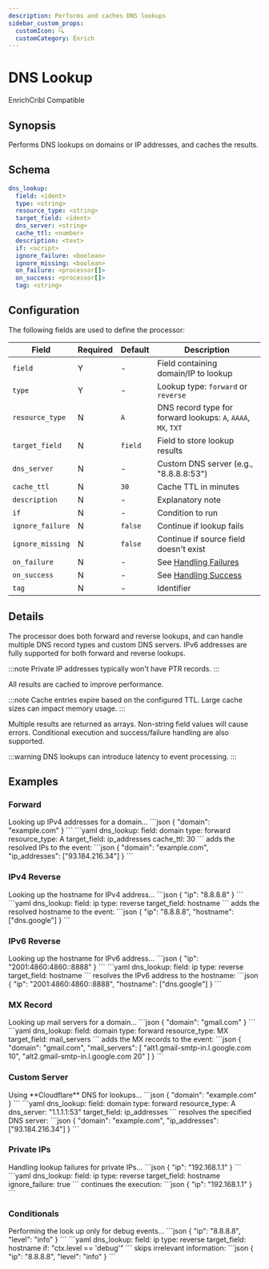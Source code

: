 ```yaml
---
description: Performs and caches DNS lookups
sidebar_custom_props: 
  customIcon: 🔍
  customCategory: Enrich
---
```


# DNS Lookup

<span className="theme-doc-version-badge badge badge--primary">Enrich</span><span className="theme-doc-version-badge badge badge--secondary">Cribl Compatible</span>

## Synopsis

Performs DNS lookups on domains or IP addresses, and caches the results.

## Schema

```yaml {2-6}
dns_lookup:
  field: <ident>
  type: <string>
  resource_type: <string>
  target_field: <ident>
  dns_server: <string>
  cache_ttl: <number>
  description: <text>
  if: <script>
  ignore_failure: <boolean>
  ignore_missing: <boolean>
  on_failure: <processor[]>
  on_success: <processor[]>
  tag: <string>
```

## Configuration

The following fields are used to define the processor:

|Field|Required|Default|Description|
|---|---|---|---|
|`field`|Y|-|Field containing domain/IP to lookup|
|`type`|Y|-|Lookup type: `forward` or `reverse`|
|`resource_type`|N|`A`|DNS record type for forward lookups: `A`, `AAAA`, `MX`, `TXT`|
|`target_field`|N|`field`|Field to store lookup results|
|`dns_server`|N|-|Custom DNS server (e.g., "8.8.8.8:53")|
|`cache_ttl`|N|`30`|Cache TTL in minutes|
|`description`|N|-|Explanatory note|
|`if`|N|-|Condition to run|
|`ignore_failure`|N|`false`|Continue if lookup fails|
|`ignore_missing`|N|`false`|Continue if source field doesn't exist|
|`on_failure`|N|-|See [Handling Failures](../handling-failures.mdx)|
|`on_success`|N|-|See [Handling Success](../handling-success.mdx)|
|`tag`|N|-|Identifier|

## Details

The processor does both forward and reverse lookups, and can handle multiple DNS record types and custom DNS servers. IPv6 addresses are fully supported for both forward and reverse lookups.

:::note
Private IP addresses typically won't have PTR records.
:::

All results are cached to improve performance.

:::note
Cache entries expire based on the configured TTL. Large cache sizes can impact memory usage.
:::

Multiple results are returned as arrays. Non-string field values will cause errors. Conditional execution and success/failure handling are also supported.

:::warning
DNS lookups can introduce latency to event processing.
:::

## Examples

### Forward

<ExampleGrid>
  <CommentCol>
    Looking up IPv4 addresses for a domain...
  </CommentCol>
  <CodeCol>
    ```json
    {
      "domain": "example.com"
    }
    ```
    ```yaml
    dns_lookup:
      field: domain
      type: forward
      resource_type: A
      target_field: ip_addresses
      cache_ttl: 30
    ```
  </CodeCol>
  <CommentCol>
    adds the resolved IPs to the event:
  </CommentCol>
  <CodeCol>
    ```json
    {
      "domain": "example.com",
      "ip_addresses": ["93.184.216.34"]
    }
    ```
  </CodeCol>
</ExampleGrid>

### IPv4 Reverse

<ExampleGrid>
  <CommentCol>
    Looking up the hostname for IPv4 address...
  </CommentCol>
  <CodeCol>
    ```json
    {
      "ip": "8.8.8.8"
    }
    ```
    ```yaml
    dns_lookup:
      field: ip
      type: reverse
      target_field: hostname
    ```
  </CodeCol>
  <CommentCol>
    adds the resolved hostname to the event:
  </CommentCol>
  <CodeCol>
    ```json
    {
      "ip": "8.8.8.8",
      "hostname": ["dns.google"]
    }
    ```
  </CodeCol>
</ExampleGrid>

### IPv6 Reverse

<ExampleGrid>
  <CommentCol>
    Looking up the hostname for IPv6 address...
  </CommentCol>
  <CodeCol>
    ```json
    {
      "ip": "2001:4860:4860::8888"
    }
    ```
    ```yaml
    dns_lookup:
      field: ip
      type: reverse
      target_field: hostname
    ```
  </CodeCol>
  <CommentCol>
    resolves the IPv6 address to the hostname:
  </CommentCol>
  <CodeCol>
    ```json
    {
      "ip": "2001:4860:4860::8888",
      "hostname": ["dns.google"]
    }
    ```
  </CodeCol>
</ExampleGrid>

### MX Record

<ExampleGrid>
  <CommentCol>
    Looking up mail servers for a domain...
  </CommentCol>
  <CodeCol>
    ```json
    {
      "domain": "gmail.com"
    }
    ```
    ```yaml
    dns_lookup:
      field: domain
      type: forward
      resource_type: MX
      target_field: mail_servers
    ```
  </CodeCol>
  <CommentCol>
    adds the MX records to the event:
  </CommentCol>
  <CodeCol>
    ```json
    {
      "domain": "gmail.com",
      "mail_servers": [
        "alt1.gmail-smtp-in.l.google.com 10",
        "alt2.gmail-smtp-in.l.google.com 20"
      ]
    }
    ```
  </CodeCol>
</ExampleGrid>

### Custom Server

<ExampleGrid>
  <CommentCol>
    Using **Cloudflare** DNS for lookups...
  </CommentCol>
  <CodeCol>
    ```json
    {
      "domain": "example.com"
    }
    ```
    ```yaml
    dns_lookup:
      field: domain
      type: forward
      resource_type: A
      dns_server: "1.1.1.1:53"
      target_field: ip_addresses
    ```
  </CodeCol>
  <CommentCol>
    resolves the specified DNS server:
  </CommentCol>
  <CodeCol>
    ```json
    {
      "domain": "example.com",
      "ip_addresses": ["93.184.216.34"]
    }
    ```
  </CodeCol>
</ExampleGrid>

### Private IPs

<ExampleGrid>
  <CommentCol>
    Handling lookup failures for private IPs...
  </CommentCol>
  <CodeCol>
    ```json
    {
      "ip": "192.168.1.1"
    }
    ```
    ```yaml
    dns_lookup:
      field: ip
      type: reverse
      target_field: hostname
      ignore_failure: true
    ```
  </CodeCol>
  <CommentCol>
    continues the execution:
  </CommentCol>
  <CodeCol>
    ```json
    {
      "ip": "192.168.1.1"
    }
    ```
  </CodeCol>
</ExampleGrid>

### Conditionals

<ExampleGrid>
  <CommentCol>
    Performing the look up only for debug events...
  </CommentCol>
  <CodeCol>
    ```json
    {
      "ip": "8.8.8.8",
      "level": "info"
    }
    ```
    ```yaml
    dns_lookup:
      field: ip
      type: reverse
      target_field: hostname
      if: "ctx.level == 'debug'"
    ```
  </CodeCol>
  <CommentCol>
    skips irrelevant information:
  </CommentCol>
  <CodeCol>
    ```json
    {
      "ip": "8.8.8.8",
      "level": "info"
    }
    ```
  </CodeCol>
</ExampleGrid>
